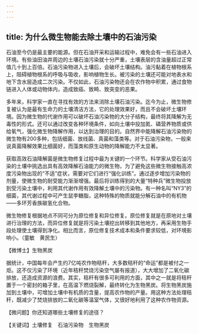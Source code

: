 ```yaml
---
---
---
```

title: 为什么微生物能去除土壤中的石油污染
---




石油至今仍是最主要的能源。但在石油开采和运输过程中，难免会有一些石油进入环境。有些油田油井周边的土壤石油污染就十分严重，土壤表层的含油量超过正常值几十到上百倍。石油污染物进入土壤后，会破坏土壤结构。油污黏着在植物根系上，阻碍植物根系的呼吸与吸收，影响植物生长。被污染的土壤还可能对地表水和地下含水层造成二次污染。不仅如此，石油污染物还会在农作物中积累，通过食物链进入人体或动物体内，造成致癌、致畸、致突变的恶果。

多年来，科学家一直在寻找有效的方法来消除土壤石油污染。迄今为止，微生物修复被认为是最有生命力的土壤清洁方法，它的处理效果好，而且不会破坏土壤环境。因为微生物的代谢作用可以破坏石油污染物的大分子结构，最终将其降解为无毒性的形式。还可以通过改变各种环境条件，如向土壤中投加氮、磷营养物质或供给氧气，强化微生物降解作用，以达到治理的目的。自然界中能降解石油污染物的微生物有200多种，包括细菌、放线菌、真菌和藻类等。对于石油污染物，一般来说真菌降解效果比细菌好，而藻类和原生动物的降解能力不太显著。

获取高效石油降解菌是微生物修复过程中最为关键的一个环节。科学家从受石油污染的土壤中挑选出具有高效降解石油能力的微生物，为了避免这些微生物接触高浓度污染物出现的“不适”症状，需要对它们进行“强化训练”。通过逐步增加污染物的剂量，使微生物的耐受能力渐渐增强。最后将训练得到的大量“特种兵”微生物投放到受污染土壤中，利用其代谢作用有效降解土壤中的污染物。有一种名叫“NY3”的细菌，其代谢过程中可产生鼠李糖脂，这种特殊的物质就能分解石油中的有机物——多环芳香族碳氢化合物。

微生物修复根据地点不同可分为原位修复和异位修复。原位修复就是在原地对土壤进行治理的方法，而异位修复就是将污染土壤挖出转移到其他地方，再采用生物手段处理使土壤得到净化。相比而言，原位修复技术成本和条件要求较低，对环境影响小。（童敏　黄民生）





【微博士】生物黑炭



据统计，中国每年会产生约7亿吨农作物秸秆，大多数秸秆的“命运”都是被付之一炬。这不仅污染了环境（近年秸秆焚烧污染空气屡有报道），大大增加了二氧化碳排放，还造成资源的浪费。其实，秸秆有很多可利用的方面，其中之一就是将秸秆置于一个密封的箱子里，在高温下燃烧裂解，最终转化为生物黑炭。将生物黑炭施加到土壤中，可增加土壤中有机质的含量，提高农作物的产量。用这种方法处理秸秆，既减少了焚烧排放的二氧化碳等温室气体，又很好地利用了这种农作物资源。

【微问题】你还知道哪些土壤修复的途径？

【关键词】土壤修复　石油污染物　生物黑炭